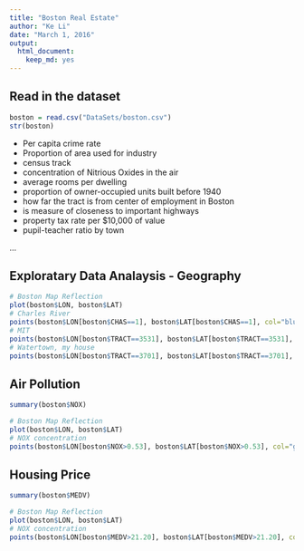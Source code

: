 ```yaml
---
title: "Boston Real Estate"
author: "Ke Li"
date: "March 1, 2016"
output: 
  html_document: 
    keep_md: yes
---
```

## Read in the dataset
```r
boston = read.csv("DataSets/boston.csv")
str(boston)
```
  + Per capita crime rate
  + Proportion of area used for industry
  + census track
  + concentration of Nitrious Oxides in the air
  + average rooms per dwelling
  + proportion of owner-occupied units built before 1940
  + how far the tract is from center of employment in Boston
  + is measure of closeness to important highways
  + property tax rate per $10,000 of value
  + pupil-teacher ratio by town
  
  ...

## Exploratary Data Analaysis - Geography

```r
# Boston Map Reflection
plot(boston$LON, boston$LAT)
# Charles River
points(boston$LON[boston$CHAS==1], boston$LAT[boston$CHAS==1], col="blue", pch=19)
# MIT
points(boston$LON[boston$TRACT==3531], boston$LAT[boston$TRACT==3531], col="red", pch=19)
# Watertown, my house
points(boston$LON[boston$TRACT==3701], boston$LAT[boston$TRACT==3701], col="green", pch=19)
```

## Air Pollution
```r
summary(boston$NOX)
```
```r
# Boston Map Reflection
plot(boston$LON, boston$LAT)
# NOX concentration
points(boston$LON[boston$NOX>0.53], boston$LAT[boston$NOX>0.53], col="grey", pch=19)
```

## Housing Price
```r
summary(boston$MEDV)
```
```r
# Boston Map Reflection
plot(boston$LON, boston$LAT)
# NOX concentration
points(boston$LON[boston$MEDV>21.20], boston$LAT[boston$MEDV>21.20], col="blue", pch=19)
```

